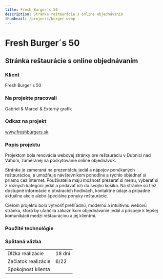 ```yaml
---
title: Fresh Burger´s 50
description: Stránka reštaurácie s online objednávaním
thumbnail: /projects/burger.webp
---
```



# Fresh Burger´s 50

## Stránka reštaurácie s online objednávaním

### Klient

Fresh Burger´s 50

### Na projekte pracovali

Gabriel & Marcel & Externý grafik

### Odkaz na projekt

www.freshburgers.sk

### Popis projektu

Projektom bola renovácia webovej stránky pre reštauráciu v Dubnici nad Váhom,
zameranej na poskytovanie online objednávok. 

Stránka je zameraná na prezentáciu
jedál a nápojov ponúkaných reštauráciou, a umožňuje návštevníkom pohodlne a rýchlo
objednať si priamo cez internet. Používatelia majú možnosť prezerať si menu,
vyberať si z rôznych kategórií jedál a pridávať ich do svojho košíka. Na stránke sú
tiež dostupné informácie o otváracích hodinách, kontaktné údaje a prípadné aktuálne
akcie alebo špeciálne ponuky reštaurácie. 

Cieľom projektu bolo vytvoriť prehľadnú,
modernú a intuitívnu webovú stránku, ktorá by uľahčila zákazníkom objednávanie jedál
a prispeje k lepšej komunikácii medzi reštauráciou a jej klientmi.

### Použité technológie

<div class="not-prose mt-5 flex flex-wrap gap-7">
  <Technology name="Wordpress" color="#55c8ff" size={40}>
    <Icon name="ic:baseline-wordpress" size={40} />
  </Technology>
</div>

### Spätaná väzba

|                     |            |
| ------------------- | ---------- |
| Dĺžka realizácie    | 18 dní      |
| Začiatok realizácie | 6/22       |
| Spokojnosť klienta  | <StarsRating rating={3.5} />|

<SlideShow />

